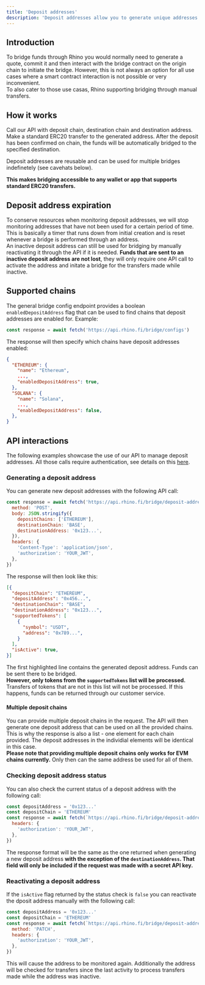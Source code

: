 ```yaml
---
title: 'Deposit addresses'
description: 'Deposit addresses allow you to generate unique addresses that automatically bridge assets to a specified destination upon receiving a transfer.'
---
```



<DepositAddressDisclaimer />

## Introduction

To bridge funds through Rhino you would normally need to generate a quote, commit it and then interact with the bridge contract on the origin chain to initiate the bridge. However, this is not always an option for all use cases where a smart contract interaction is not possible or very inconvenient.  
To also cater to those use casas, Rhino supporting bridging through manual transfers.

## How it works

<Steps>
  <Step title="Generate address">
    Call our API with deposit chain, destination chain and destination address.
  </Step>
  <Step title="Transfer funds">
    Make a standard ERC20 transfer to the generated address.
  </Step>
  <Step title="Receive funds">
    After the deposit has been confirmed on chain, the funds will be automatically bridged to the specified destination.
  </Step>
</Steps>

Deposit addresses are reusable and can be used for multiple bridges indefinetely (see cavehats below).

**This makes bridging accessible to any wallet or app that supports standard ERC20 transfers.**

## Deposit address expiration

To conserve resources when monitoring deposit addresses, we will stop monitoring addresses that have not been used for a certain period of time. This is basically a timer that runs down from initial creation and is reset whenever a bridge is performed through an address.  
An inactive deposit address can still be used for bridging by manually reactivating it through the API if it is needed. **Funds that are sent to an inactive deposit address are not lost**, they will only require one API call to activate the address and initate a bridge for the transfers made while inactive.

## Supported chains

The general bridge config endpoint provides a boolean `enabledDepositAddress` flag that can be used to find chains that deposit addresses are enabled for. Example:

```javascript
const response = await fetch('https://api.rhino.fi/bridge/configs')
```

The response will then specify which chains have deposit addresses enabled:

```json {5,10}
{
  "ETHEREUM": {
    "name": "Ethereum",
    ...,
    "enabledDepositAddress": true,
  },
  "SOLANA": {
    "name": "Solana",
    ...,
    "enabledDepositAddress": false,
  },
}
```


## API interactions

The following examples showcase the use of our API to manage deposit addresses. All those calls require authentication, see details on this [here](/api-integration/authentication).

### Generating a deposit address

You can generate new deposit addresses with the following API call:

```javascript
const response = await fetch('https://api.rhino.fi/bridge/deposit-addresses', {
  method: 'POST',
  body: JSON.stringify({
    depositChains: ['ETHEREUM'],
    destinationChain: 'BASE',
    destinationAddress: '0x123...',
  }),
  headers: {
    'Content-Type': 'application/json',
    'authorization': 'YOUR_JWT',
  },
})
```

The response will then look like this:

```json {3,6}
[{
  "depositChain": "ETHEREUM",
  "depositAddress": "0x456...",
  "destinationChain": "BASE",
  "destinationAddress": "0x123...",
  "supportedTokens": [
    {
      "symbol": "USDT",
      "address": "0x789...",
    }
  ],
  "isActive": true,
}]
```

The first highlighted line contains the generated deposit address. Funds can be sent there to be bridged.  
**However, only tokens from the `supportedTokens` list will be processed.** Transfers of tokens that are not in this list will not be processed. If this happens, funds can be returned through our customer service.

#### Multiple deposit chains

You can provide multiple deposit chains in the request. The API will then generate one deposit address that can be used on all the provided chains. This is why the response is also a list - one element for each chain provided. The deposit addresses in the individial elements will be identical in this case.  
**Please note that providing multiple deposit chains only works for EVM chains currently.** Only then can the same address be used for all of them.

### Checking deposit address status

You can also check the current status of a deposit address with the following call:

```javascript
const depositAddress = '0x123...'
const depositChain = 'ETHEREUM'
const response = await fetch(`https://api.rhino.fi/bridge/deposit-addresses/${depositAddress}/${depositChain}`, {
  headers: {
    'authorization': 'YOUR_JWT',
  },
})
```

The response format will be the same as the one returned when generating a new deposit address **with the exception of the `destinationAddress`. That field will only be included if the request was made with a secret API key.**

### Reactivating a deposit address

If the `isActive` flag returned by the status check is `false` you can reactivate the dposit address manually with the following call:

```javascript
const depositAddress = '0x123...'
const depositChain = 'ETHEREUM'
const response = await fetch(`https://api.rhino.fi/bridge/deposit-addresses/${depositAddress}/${depositChain}/activate`, {
  method: 'PATCH',
  headers: {
    'authorization': 'YOUR_JWT',
  },
})
```

This will cause the address to be monitored again. Additionally the address will be checked for transfers since the last activity to process transfers made while the address was inactive.
